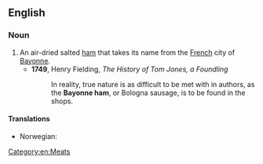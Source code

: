 ==English==

===Noun===
{{wikipedia}}
{{en-noun}}

# An air-dried salted [[ham]] that takes its name from the [[French]] city of [[Bayonne]].
#* '''1749''', Henry Fielding, ''The History of Tom Jones, a Foundling''
#*: In reality, true nature is as difficult to be met with in authors, as the '''Bayonne ham''', or Bologna sausage, is to be found in the shops.

====Translations====
{{trans-top|an air dried salted ham that takes its name from the French city of Bayonne}}
* Norwegian: {{t|no|bayonneskinke|f}}
{{trans-mid}}
{{trans-bottom}}

[[Category:en:Meats]]